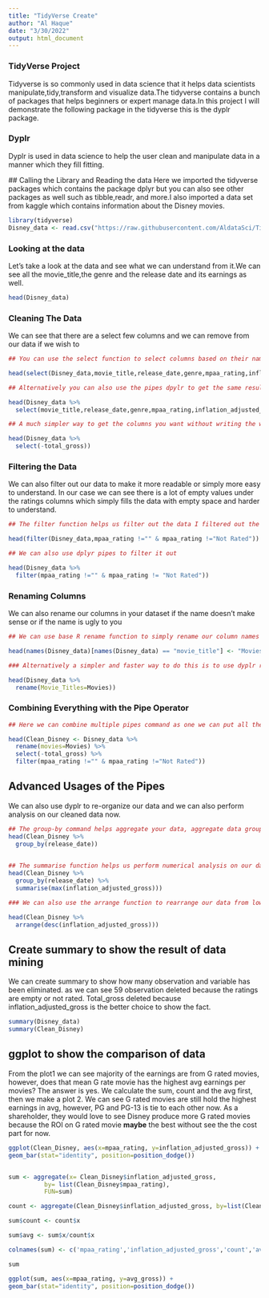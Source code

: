 ---
title: "TidyVerse Create"
author: "Al Haque"
date: "3/30/2022"
output: html_document
---
### TidyVerse Project
 Tidyverse is so commonly used in data science that it helps data scientists manipulate,tidy,transform and visualize data.The tidyverse contains a bunch of packages that helps beginners or expert manage data.In this project I will demonstrate the following package in the tidyverse this is the dyplr package.
 

### Dyplr 
  Dyplr is used in data science to help the user clean and manipulate data in a manner which they fill fitting. 
  
  
  ## Calling the Library and Reading the data 
 Here we imported the tidyverse packages which contains the package dplyr but you can also see other packages as well such as tibble,readr, and more.I also imported a data set from kaggle which contains information about the Disney movies. 

```{r}
library(tidyverse)
Disney_data <- read.csv("https://raw.githubusercontent.com/AldataSci/TidyVerse/main/disney_movies.csv",sep=",",header=TRUE)
```

### Looking at the data
  Let's take a look at the data and see what we can understand from it.We can see all the movie_title,the genre and the release date and its earnings as well. 
```{r}
head(Disney_data)
```

### Cleaning The Data
  We can see that there are a select few columns and we can remove from our data if we wish to
```{r}
## You can use the select function to select columns based on their names 

head(select(Disney_data,movie_title,release_date,genre,mpaa_rating,inflation_adjusted_gross))

## Alternatively you can also use the pipes dpylr to get the same results!! 

head(Disney_data %>%
  select(movie_title,release_date,genre,mpaa_rating,inflation_adjusted_gross))

## A much simpler way to get the columns you want without writing the whole columns name out is to write a minus sign next to the column you don't want.

head(Disney_data %>%
  select(-total_gross))

```

### Filtering the Data
  We can also filter out our data to make it more readable or simply more easy to understand. In our case we can see there is a lot of empty values under the ratings columns which simply fills the data with empty space and harder to understand.
  
```{r}
## The filter function helps us filter out the data I filtered out the observations in the rating columns that contains empty space or if the ratings says not rated

head(filter(Disney_data,mpaa_rating !="" & mpaa_rating !="Not Rated"))

## We can also use dplyr pipes to filter it out

head(Disney_data %>%
  filter(mpaa_rating !="" & mpaa_rating != "Not Rated"))

```
### Renaming Columns 
 We can also rename our columns in your dataset if the name doesn't make sense or if the name is ugly to you 
 
```{r}
## We can use base R rename function to simply rename our column names in our dataset.In this case we will rename our movie_title column to Movies 

head(names(Disney_data)[names(Disney_data) == "movie_title"] <- "Movies")

### Alternatively a simpler and faster way to do this is to use dyplr rename function where we will pipe the disney_data rename the columns we want and get a new dataset with the changed column names saved to it the new name you want to give goes to the left of =, in this case it is Movie_Titles I want to rename to while the right of = is the old name of the column Movies. 

head(Disney_data %>%
  rename(Movie_Titles=Movies))
```
### Combining Everything with the Pipe Operator
```{r}
## Here we can combine multiple pipes command as one we can put all the changes we did to the dataset into one R pipe command that is the awesome power of the pipe operator.. and we save our data in a dataframe called Clean Disney.. 

head(Clean_Disney <- Disney_data %>%
  rename(movies=Movies) %>%
  select(-total_gross) %>%
  filter(mpaa_rating !="" & mpaa_rating !="Not Rated"))

```
 
## Advanced Usages of the Pipes
 We can also use dyplr to re-organize our data and we can also perform analysis on our cleaned data now. 
 
```{r}
## The group-by command helps aggregate your data, aggregate data groups your data into a specific category, 
head(Clean_Disney %>%
  group_by(release_date))
  
```
```{r}
## The summarise function helps us perform numerical analysis on our data so using the max function we use the max value of the column. 
head(Clean_Disney %>%
  group_by(release_date) %>%
  summarise(max(inflation_adjusted_gross)))

```
```{r}
### We can also use the arrange function to rearrange our data from low-to high with the desc function arranging our data can help provide more additional insights to perform. 

head(Clean_Disney %>%
  arrange(desc(inflation_adjusted_gross)))
```

## Create summary to show the result of data mining

We can create summary to show how many observation and variable has been eliminated. as we can see 59 observation deleted because the ratings are empty or not rated. Total_gross deleted because inflation_adjusted_gross is the better choice to show the fact.

```{r}

summary(Disney_data)
summary(Clean_Disney)
```



## ggplot to show the comparison of data

From the plot1 we can see majority of the earnings are from G rated movies, however, does that mean G rate movie has the highest avg earnings per movies?
The answer is yes. We calculate the sum, count and the avg first, then we make a plot 2. 
We can see G rated movies are still hold the highest earnings in avg, however, PG and PG-13 is tie to each other now. As a shareholder, they would love to see Disney produce more G rated movies because the ROI on G rated movie **maybe** the best without see the the cost part for now. 
```{r}


ggplot(Clean_Disney, aes(x=mpaa_rating, y=inflation_adjusted_gross)) +
geom_bar(stat="identity", position=position_dodge())


sum <- aggregate(x= Clean_Disney$inflation_adjusted_gross,
          by= list(Clean_Disney$mpaa_rating),
          FUN=sum)

count <- aggregate(Clean_Disney$inflation_adjusted_gross, by=list(Clean_Disney$mpaa_rating), FUN=length)

sum$count <- count$x

sum$avg <- sum$x/count$x

colnames(sum) <- c('mpaa_rating','inflation_adjusted_gross','count','avg_gross')

sum

ggplot(sum, aes(x=mpaa_rating, y=avg_gross)) +
geom_bar(stat="identity", position=position_dodge())

```
 
